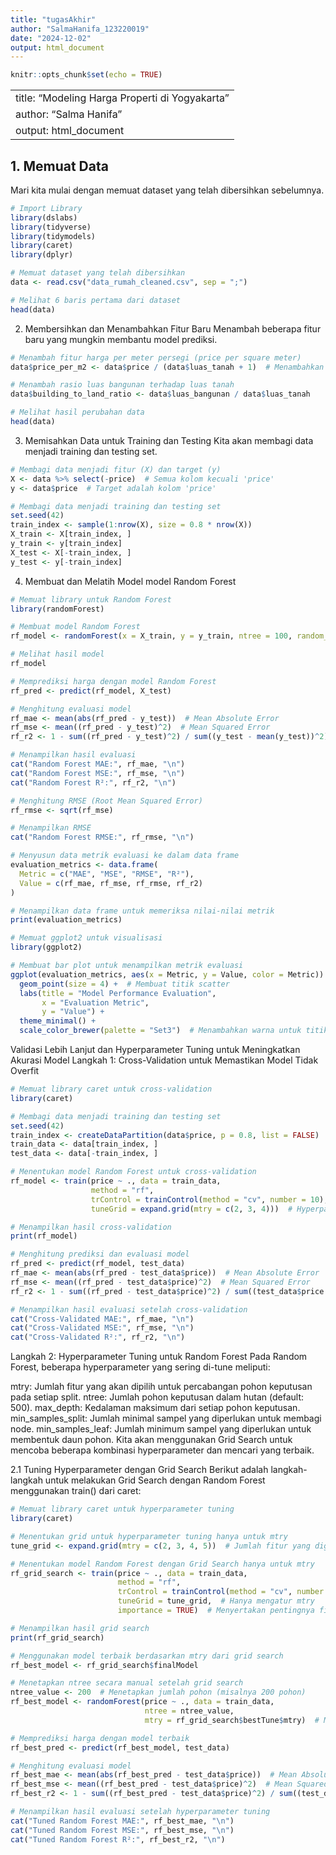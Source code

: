 ```yaml
---
title: "tugasAkhir"
author: "SalmaHanifa_123220019"
date: "2024-12-02"
output: html_document
---
```


```r
knitr::opts_chunk$set(echo = TRUE)
```

---
title: "Modeling Harga Properti di Yogyakarta"
author: "Salma Hanifa"
output: html_document
---

## 1. Memuat Data

Mari kita mulai dengan memuat dataset yang telah dibersihkan sebelumnya.
```r
# Import Library
library(dslabs)
library(tidyverse)
library(tidymodels)
library(caret)
library(dplyr)

# Memuat dataset yang telah dibersihkan
data <- read.csv("data_rumah_cleaned.csv", sep = ";")

# Melihat 6 baris pertama dari dataset
head(data)

```

2. Membersihkan dan Menambahkan Fitur Baru
Menambah beberapa fitur baru yang mungkin membantu model prediksi.
```r
# Menambah fitur harga per meter persegi (price per square meter)
data$price_per_m2 <- data$price / (data$luas_tanah + 1)  # Menambahkan 1 untuk menghindari pembagian dengan 0

# Menambah rasio luas bangunan terhadap luas tanah
data$building_to_land_ratio <- data$luas_bangunan / data$luas_tanah

# Melihat hasil perubahan data
head(data)
```
3. Memisahkan Data untuk Training dan Testing
Kita akan membagi data menjadi training dan testing set.
```r
# Membagi data menjadi fitur (X) dan target (y)
X <- data %>% select(-price)  # Semua kolom kecuali 'price'
y <- data$price  # Target adalah kolom 'price'

# Membagi data menjadi training dan testing set
set.seed(42)
train_index <- sample(1:nrow(X), size = 0.8 * nrow(X))
X_train <- X[train_index, ]
y_train <- y[train_index]
X_test <- X[-train_index, ]
y_test <- y[-train_index]
```

4. Membuat dan Melatih Model
model Random Forest
```r
# Memuat library untuk Random Forest
library(randomForest)

# Membuat model Random Forest
rf_model <- randomForest(x = X_train, y = y_train, ntree = 100, random_state = 42)

# Melihat hasil model
rf_model

# Memprediksi harga dengan model Random Forest
rf_pred <- predict(rf_model, X_test)

# Menghitung evaluasi model
rf_mae <- mean(abs(rf_pred - y_test))  # Mean Absolute Error
rf_mse <- mean((rf_pred - y_test)^2)  # Mean Squared Error
rf_r2 <- 1 - sum((rf_pred - y_test)^2) / sum((y_test - mean(y_test))^2)  # R² Score

# Menampilkan hasil evaluasi
cat("Random Forest MAE:", rf_mae, "\n")
cat("Random Forest MSE:", rf_mse, "\n")
cat("Random Forest R²:", rf_r2, "\n")

# Menghitung RMSE (Root Mean Squared Error)
rf_rmse <- sqrt(rf_mse)

# Menampilkan RMSE
cat("Random Forest RMSE:", rf_rmse, "\n")

# Menyusun data metrik evaluasi ke dalam data frame
evaluation_metrics <- data.frame(
  Metric = c("MAE", "MSE", "RMSE", "R²"),
  Value = c(rf_mae, rf_mse, rf_rmse, rf_r2)
)

# Menampilkan data frame untuk memeriksa nilai-nilai metrik
print(evaluation_metrics)

# Memuat ggplot2 untuk visualisasi
library(ggplot2)

# Membuat bar plot untuk menampilkan metrik evaluasi
ggplot(evaluation_metrics, aes(x = Metric, y = Value, color = Metric)) +
  geom_point(size = 4) +  # Membuat titik scatter
  labs(title = "Model Performance Evaluation",
       x = "Evaluation Metric",
       y = "Value") +
  theme_minimal() +
  scale_color_brewer(palette = "Set3")  # Menambahkan warna untuk titik

```
Validasi Lebih Lanjut dan Hyperparameter Tuning untuk Meningkatkan Akurasi Model
Langkah 1: Cross-Validation untuk Memastikan Model Tidak Overfit
```r
# Memuat library caret untuk cross-validation
library(caret)

# Membagi data menjadi training dan testing set
set.seed(42)
train_index <- createDataPartition(data$price, p = 0.8, list = FALSE)
train_data <- data[train_index, ]
test_data <- data[-train_index, ]

# Menentukan model Random Forest untuk cross-validation
rf_model <- train(price ~ ., data = train_data,
                  method = "rf",
                  trControl = trainControl(method = "cv", number = 10), # 10-fold cross-validation
                  tuneGrid = expand.grid(mtry = c(2, 3, 4)))  # Hyperparameter tuning for mtry

# Menampilkan hasil cross-validation
print(rf_model)

# Menghitung prediksi dan evaluasi model
rf_pred <- predict(rf_model, test_data)
rf_mae <- mean(abs(rf_pred - test_data$price))  # Mean Absolute Error
rf_mse <- mean((rf_pred - test_data$price)^2)  # Mean Squared Error
rf_r2 <- 1 - sum((rf_pred - test_data$price)^2) / sum((test_data$price - mean(test_data$price))^2)  # R² Score

# Menampilkan hasil evaluasi setelah cross-validation
cat("Cross-Validated MAE:", rf_mae, "\n")
cat("Cross-Validated MSE:", rf_mse, "\n")
cat("Cross-Validated R²:", rf_r2, "\n")

```

Langkah 2: Hyperparameter Tuning untuk Random Forest
Pada Random Forest, beberapa hyperparameter yang sering di-tune meliputi:

mtry: Jumlah fitur yang akan dipilih untuk percabangan pohon keputusan pada setiap split.
ntree: Jumlah pohon keputusan dalam hutan (default: 500).
max_depth: Kedalaman maksimum dari setiap pohon keputusan.
min_samples_split: Jumlah minimal sampel yang diperlukan untuk membagi node.
min_samples_leaf: Jumlah minimum sampel yang diperlukan untuk membentuk daun pohon.
Kita akan menggunakan Grid Search untuk mencoba beberapa kombinasi hyperparameter dan mencari yang terbaik.

2.1 Tuning Hyperparameter dengan Grid Search
Berikut adalah langkah-langkah untuk melakukan Grid Search dengan Random Forest menggunakan train() dari caret:

```r
# Memuat library caret untuk hyperparameter tuning
library(caret)

# Menentukan grid untuk hyperparameter tuning hanya untuk mtry
tune_grid <- expand.grid(mtry = c(2, 3, 4, 5))  # Jumlah fitur yang digunakan pada setiap split pohon

# Menentukan model Random Forest dengan Grid Search hanya untuk mtry
rf_grid_search <- train(price ~ ., data = train_data,
                        method = "rf",
                        trControl = trainControl(method = "cv", number = 10),  # 10-fold cross-validation
                        tuneGrid = tune_grid,  # Hanya mengatur mtry
                        importance = TRUE)  # Menyertakan pentingnya fitur

# Menampilkan hasil grid search
print(rf_grid_search)

# Menggunakan model terbaik berdasarkan mtry dari grid search
rf_best_model <- rf_grid_search$finalModel

# Menetapkan ntree secara manual setelah grid search
ntree_value <- 200  # Menetapkan jumlah pohon (misalnya 200 pohon)
rf_best_model <- randomForest(price ~ ., data = train_data, 
                              ntree = ntree_value, 
                              mtry = rf_grid_search$bestTune$mtry)  # Menggunakan mtry terbaik dari grid search

# Memprediksi harga dengan model terbaik
rf_best_pred <- predict(rf_best_model, test_data)

# Menghitung evaluasi model
rf_best_mae <- mean(abs(rf_best_pred - test_data$price))  # Mean Absolute Error
rf_best_mse <- mean((rf_best_pred - test_data$price)^2)  # Mean Squared Error
rf_best_r2 <- 1 - sum((rf_best_pred - test_data$price)^2) / sum((test_data$price - mean(test_data$price))^2)  # R² Score

# Menampilkan hasil evaluasi setelah hyperparameter tuning
cat("Tuned Random Forest MAE:", rf_best_mae, "\n")
cat("Tuned Random Forest MSE:", rf_best_mse, "\n")
cat("Tuned Random Forest R²:", rf_best_r2, "\n")


```

